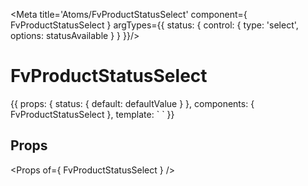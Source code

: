 
<Meta title='Atoms/FvProductStatusSelect' component={ FvProductStatusSelect } argTypes={{
  status: {
    control: {
      type: 'select',
      options: statusAvailable
    }
  }
}}/>

# FvProductStatusSelect

<Canvas>
<Story name='Common' height='150px'>{{
  props: {
    status: {
      default: defaultValue
    }
  },
  components: { FvProductStatusSelect },
  template: `<FvProductStatusSelect
    :status="status"
  >
  </FvProductStatusSelect>`
}}</Story>
</Canvas>

## Props

<Props of={ FvProductStatusSelect } />

